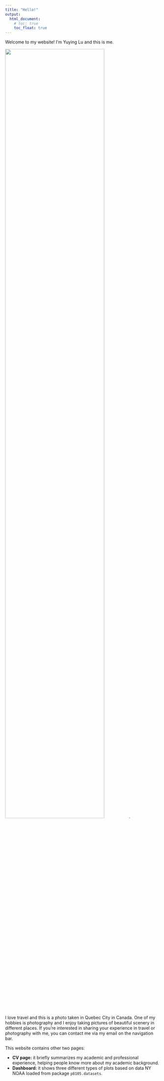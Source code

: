 ```yaml
---
title: "Hello!"
output: 
  html_document:
    # toc: true
    toc_float: true
---
```


Welcome to my website! I'm Yuying Lu and this is me.

<img src="image/self_image.jpg" style="width:80%">.  

I love travel and this is a photo taken in Quebec City in Canada. One of my hobbies is photography and I enjoy taking pictures of beautiful scenery in different places. If you're interested in sharing your experience in travel or photography with me, you can contact me via my email on the navigation bar.

This website contains other two pages:

- **CV page:** it briefly summarizes my academic and professional experience, helping people know more about my academic background. 
- **Dashboard:** it shows three different types of plots based on data NY NOAA loaded from package `p8105.datasets`.
 

